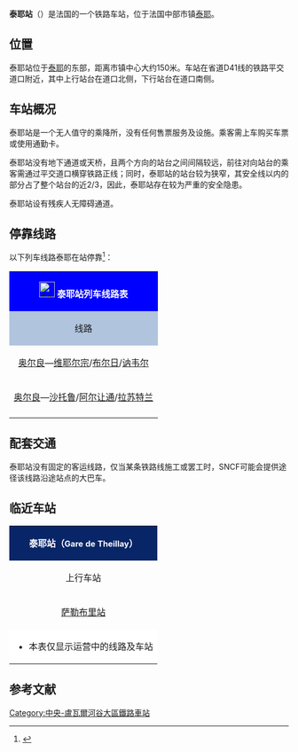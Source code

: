 {{Infobox station
| name          =[[File:Sncf-logo.svg|32x32px]]泰耶站<br>Gare de Theillay
| type          = [[法国铁路|法国铁路]]
| image = File:Theillay-04.JPG
| image_size    = 
| address       = {{FRA}}[[卢瓦-谢尔省|卢瓦-谢尔省]][[泰耶_(卢瓦-谢尔省)|泰耶]]
| latd          = 47
| latm          = 18
| lats          = 52
| latNS         = N
| longd         = 2
| longm         = 02
| longs         = 40
| longEW        = E
| operator = [[File:Sncf-logo.svg|32x32px]]
| coordinates_display = yes
| iso_region    = FR
| line          = 
* [[奥尔良－蒙托邦铁路|奥尔良－蒙托邦铁路]]（POLT的一部分）
| platform      = 2侧式站台 
| tracks        = 2
| elevation = 125米
| opened        = 1847年7月20日
| rebuilt =
| status = 使用中
| closed        = 
| passengers= 约2.1万人次<ref>{{Cite web|url=https://ressources.data.sncf.com/explore/dataset/frequentation-gares/?sort=voyageurs_2014&q=theillay|title=Fréquentation en gares|accessdate=2016-11-13|author=SNCF|date=|language=法语|publisher=SNCF Open Data|archive-date=2016-11-13|archive-url=https://web.archive.org/web/20161113122722/https://ressources.data.sncf.com/explore/dataset/frequentation-gares/?sort=voyageurs_2014&q=theillay|dead-url=no}}</ref>
| pass_year= 2015年
| station_type = 客运车站
| connections = （无）
| route_map =
| map_locator   = 
| note =
}}

'''泰耶站'''（{{lang-fr|Gare de Theillay}}）是法国的一个铁路车站，位于法国中部市镇[[泰耶_(卢瓦-谢尔省)|泰耶]]。

==位置==

泰耶站位于[[泰耶_(卢瓦-谢尔省)|泰耶]]的东部，距离市镇中心大约150米。车站在省道D41线的铁路平交道口附近，其中上行站台在道口北侧，下行站台在道口南侧。

==车站概况==

泰耶站是一个无人值守的乘降所，没有任何售票服务及设施。乘客需上车购买车票或使用通勤卡。

泰耶站没有地下通道或天桥，且两个方向的站台之间间隔较远，前往对向站台的乘客需通过平交道口横穿铁路正线；同时，泰耶站的站台较为狭窄，其安全线以内的部分占了整个站台的近2/3，因此，泰耶站存在较为严重的安全隐患。

泰耶站设有残疾人无障碍通道。

== 停靠线路 ==

{{动态列表|最后更新时间：2016年4月15日。本章节内容仅供参考，不排除临时性的变更。欢迎修正和补充}}

以下列车线路泰耶在站停靠<ref>{{Cite web|url=http://www.ter.sncf.com/centre-val-de-loire/gares/87543199/Theillay/pratique|title=泰耶站实用信息|accessdate=2016-04-12|author=SNCF|date=|language=法语|publisher=TER Centre-Val-de-Loire|archive-date=2016-03-05|archive-url=https://web.archive.org/web/20160305001740/http://www.ter.sncf.com/centre-val-de-loire/gares/87543199/Theillay/pratique|dead-url=no}}</ref>：

{| class="wikitable mw-collapsible" 
|colspan="5" style="background:#0000FF" align="center" |[[File:Sncf-logo.svg|28x28px]] <font color=#FFFFFF>'''泰耶站列车线路表'''</font>
|-
!style="background:#B0C4DE"| 线路
!style="background:#B0C4DE"|车种
!style="background:#B0C4DE"|上一站
!style="background:#B0C4DE"|下一站
!style="background:#B0C4DE"|大致运行频率{{noteTag|name=noteA}}
|-
|[[奥尔良站|奥尔良]]—[[维耶尔宗站|维耶尔宗]]/[[布尔日站|布尔日]]/[[讷韦尔站|讷韦尔]]
| rowspan="2" align="center" |[[File:Logo_TER.svg|37x37px]]
|[[萨勒布里站|萨勒布里]]
|[[维耶尔宗站|维耶尔宗]]
|每天1~2趟
|-
|[[奥尔良站|奥尔良]]—[[沙托鲁站|沙托鲁]]/[[克勒兹河畔阿尔让通站|阿尔让通]]/[[拉苏特兰站|拉苏特兰]]
|[[萨勒布里站|萨勒布里]]
|[[维耶尔宗站|维耶尔宗]]
|每天4趟左右
|-
|colspan="5" style="background:#FFFFFF"|{{noteFoot|1=
{{noteTag|name=noteA|1=在本栏中，往返1次为"1趟"；除特别标明外，其数据仅工作日有效，周末及节假日列车数量可能会减少}}
}}
|}

==配套交通==

泰耶站没有固定的客运线路，仅当某条铁路线施工或罢工时，SNCF可能会提供途径该线路沿途站点的大巴车。

==临近车站==

{|class="wikitable mw-collapsible" style="margin: 0 auto; width:42em;"
|colspan="3"  style="background:#082567" align="center"|<font color=#FFFFFF>'''泰耶站（<span style="font-size:11pt;">Gare de Theillay</span>）'''</font>
|-
!上行车站
!线路
!下行车站
|-
|align="center" |[[萨勒布里站|萨勒布里站]]
|align="center" |'''[[奥尔良－蒙托邦铁路|奥尔良－蒙托邦铁路]]'''
|align="center" |[[维耶尔宗城站|维耶尔宗城站]]
|-
|colspan="3" style="background:#FFFFFF"|
*本表仅显示运营中的线路及车站
|}

== 参考文献 ==
{{Reflist}}

[[Category:中央-盧瓦爾河谷大區鐵路車站|Category:中央-盧瓦爾河谷大區鐵路車站]]